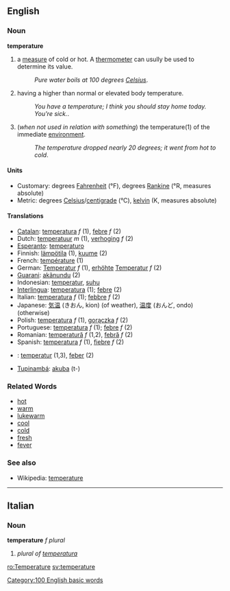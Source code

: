 ==English==
=== Noun ===
'''temperature'''

#a [[measure]] of cold or hot. A [[thermometer]] can usully be used to determine its value.
#:''Pure water boils at 100 degrees [[Celsius]]''.
#having a higher than normal or elevated body temperature.
#:''You have a temperature; I think you should stay home today. You're sick.''.
#(''when not used in relation with something'') the temperature(1) of the immediate [[environment]].
#:''The temperature dropped nearly 20 degrees; it went from hot to cold''.

====Units====
*Customary: degrees [[Fahrenheit]] (°F), degrees [[Rankine]] (°R, measures absolute)
*Metric: degrees [[Celsius]]/[[centigrade]] (°C), [[kelvin]] (K, measures absolute)

==== Translations ====
*[[Catalan]]: [[temperatura]] ''f'' (1), [[febre]] ''f'' (2)
*Dutch: [[temperatuur]] ''m'' (1), [[verhoging]] ''f'' (2)
*[[Esperanto]]: [[temperaturo]]
*Finnish: [[lämpötila]] (1), [[kuume]] (2)
*French: [[température]] (1)
*German: [[Temperatur]] ''f'' (1), [[erhöht]]e [[Temperatur]] ''f'' (2)
*[[Guarani]]: [[akãnundu]] (2)
*Indonesian: [[temperatur]], [[suhu]]
*[[Interlingua]]: [[temperatura]] (1); [[febre]] (2)
*Italian: [[temperatura]] ''f'' (1); [[febbre]] ''f'' (2)
*Japanese: [[気温]] (きおん, kion) (of weather), [[温度]] (おんど, ondo) (otherwise)
*Polish: [[temperatura]] ''f'' (1), [[gorączka]] ''f'' (2)
*Portuguese: [[temperatura]] ''f'' (1); [[febre]] ''f'' (2)
*Romanian: [[temperatură]] ''f'' (1,2), [[febră]] ''f'' (2)
*Spanish: [[temperatura]] ''f'' (1), [[fiebre]] ''f'' (2)
*{{sv}}: [[temperatur]] (1,3), [[feber]] (2)
*[[Tupinambá]]: [[akuba]] (t-)

===Related Words===
*[[hot]]
*[[warm]]
*[[lukewarm]]
*[[cool]]
*[[cold]]
*[[fresh]]
*[[fever]]

===See also===
*Wikipedia: [[w:temperature|temperature]]

----

==Italian==
===Noun===
'''temperature''' ''f plural''

# ''plural of [[temperatura]]''

[[ro:Temperature]]
[[sv:temperature]]
[[Category:100 English basic words]]